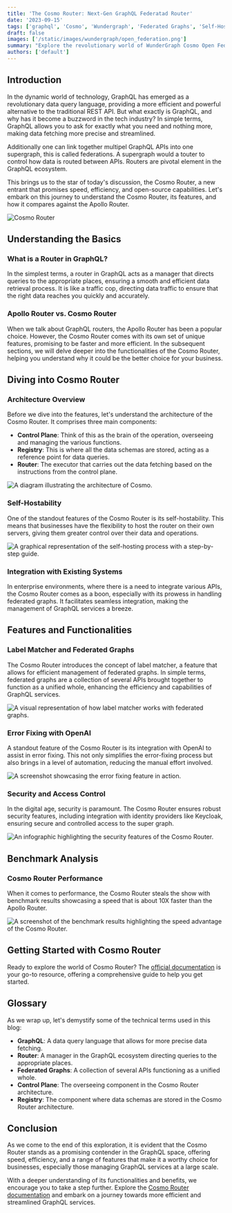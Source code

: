 ```yaml
---
title: 'The Cosmo Router: Next-Gen GraphQL Federatad Router'
date: '2023-09-15'
tags: ['graphql', 'Cosmo', 'Wundergraph', 'Federated Graphs', 'Self-Hosting']
draft: false
images: ['/static/images/wundergraph/open_federation.png']
summary: "Explore the revolutionary world of WunderGraph Cosmo Open Federation in our latest blog post. Dive deep into the functionalities of GraphQL and Apollo Federations v1 and v2, and discover the powerhouse tools behind Cosmo. Whether you're a developer or a CTO, this comprehensive guide offers insights into the seamless GraphQL integrations facilitated by Cosmo, steering you towards a future of optimized performances and collaborative growth in the GraphQL ecosystem."
authors: ['default']
---
```


## Introduction

In the dynamic world of technology, GraphQL has emerged as a revolutionary data query language, providing a more efficient and powerful alternative to the traditional REST API. But what exactly is GraphQL, and why has it become a buzzword in the tech industry? In simple terms, GraphQL allows you to ask for exactly what you need and nothing more, making data fetching more precise and streamlined.

Additionally one can link together multipel GraphQL APIs into one supergraph, this is called federations. A supergraph would a touter to control how data is routed between APIs. Routers are pivotal element in the GraphQL ecosystem.

This brings us to the star of today's discussion, the Cosmo Router, a new entrant that promises speed, efficiency, and open-source capabilities. Let's embark on this journey to understand the Cosmo Router, its features, and how it compares against the Apollo Router.

![Cosmo Router](/static/images/wundergraph/cosmo_router.png)

## Understanding the Basics

### What is a Router in GraphQL?

In the simplest terms, a router in GraphQL acts as a manager that directs queries to the appropriate places, ensuring a smooth and efficient data retrieval process. It is like a traffic cop, directing data traffic to ensure that the right data reaches you quickly and accurately.

### Apollo Router vs. Cosmo Router

When we talk about GraphQL routers, the Apollo Router has been a popular choice. However, the Cosmo Router comes with its own set of unique features, promising to be faster and more efficient. In the subsequent sections, we will delve deeper into the functionalities of the Cosmo Router, helping you understand why it could be the better choice for your business.

## Diving into Cosmo Router

### Architecture Overview

Before we dive into the features, let's understand the architecture of the Cosmo Router. It comprises three main components:

- **Control Plane**: Think of this as the brain of the operation, overseeing and managing the various functions.
- **Registry**: This is where all the data schemas are stored, acting as a reference point for data queries.
- **Router**: The executor that carries out the data fetching based on the instructions from the control plane.

![A diagram illustrating the architecture of Cosmo.](/static/images/wundergraph/Architecture.png)

### Self-Hostability

One of the standout features of the Cosmo Router is its self-hostability. This means that businesses have the flexibility to host the router on their own servers, giving them greater control over their data and operations.

![A graphical representation of the self-hosting process with a step-by-step guide.](image-link-here)

### Integration with Existing Systems

In enterprise environments, where there is a need to integrate various APIs, the Cosmo Router comes as a boon, especially with its prowess in handling federated graphs. It facilitates seamless integration, making the management of GraphQL services a breeze.

## Features and Functionalities

### Label Matcher and Federated Graphs

The Cosmo Router introduces the concept of label matcher, a feature that allows for efficient management of federated graphs. In simple terms, federated graphs are a collection of several APIs brought together to function as a unified whole, enhancing the efficiency and capabilities of GraphQL services.

![A visual representation of how label matcher works with federated graphs.](image-link-here)

### Error Fixing with OpenAI

A standout feature of the Cosmo Router is its integration with OpenAI to assist in error fixing. This not only simplifies the error-fixing process but also brings in a level of automation, reducing the manual effort involved.

![A screenshot showcasing the error fixing feature in action.](image-link-here)

### Security and Access Control

In the digital age, security is paramount. The Cosmo Router ensures robust security features, including integration with identity providers like Keycloak, ensuring secure and controlled access to the super graph.

![An infographic highlighting the security features of the Cosmo Router.](image-link-here)

## Benchmark Analysis

### Cosmo Router Performance

When it comes to performance, the Cosmo Router steals the show with benchmark results showcasing a speed that is about 10X faster than the Apollo Router.

![A screenshot of the benchmark results highlighting the speed advantage of the Cosmo Router.](image-link-here)

## Getting Started with Cosmo Router

Ready to explore the world of Cosmo Router? The [official documentation](https://wundergraph-docs.gitbook.io/cosmo/CyewXJ6wN6WdGp3rUiUf/) is your go-to resource, offering a comprehensive guide to help you get started.

## Glossary

As we wrap up, let's demystify some of the technical terms used in this blog:

- **GraphQL**: A data query language that allows for more precise data fetching.
- **Router**: A manager in the GraphQL ecosystem directing queries to the appropriate places.
- **Federated Graphs**: A collection of several APIs functioning as a unified whole.
- **Control Plane**: The overseeing component in the Cosmo Router architecture.
- **Registry**: The component where data schemas are stored in the Cosmo Router architecture.

## Conclusion

As we come to the end of this exploration, it is evident that the Cosmo Router stands as a promising contender in the GraphQL space, offering speed, efficiency, and a range of features that make it a worthy choice for businesses, especially those managing GraphQL services at a large scale.

With a deeper understanding of its functionalities and benefits, we encourage you to take a step further. Explore the [Cosmo Router documentation](https://wundergraph-docs.gitbook.io/cosmo/CyewXJ6wN6WdGp3rUiUf/) and embark on a journey towards more efficient and streamlined GraphQL services.

<BlogNewsletterForm title="Get twice as much done with a fifth of the code." />
